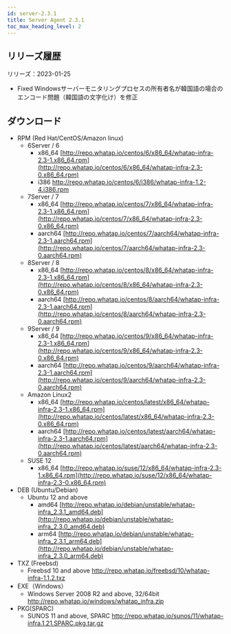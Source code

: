 ```yaml
---
id: server-2.3.1
title: Server Agent 2.3.1
toc_max_heading_level: 2
---
```



## リリーズ履歴

リリーズ：2023-01-25

-   <Status>Fixed</Status> Windowsサーバーモニタリングプロセスの所有者名が韓国語の場合のエンコード問題（韓国語の文字化け）を修正

## ダウンロード

-   RPM (Red Hat/CentOS/Amazon linux)
    -   6Server / 6
        -   x86_64 [http://repo.whatap.io/centos/6/x86_64/whatap-infra-2.3-1.x86_64.rpm](http://repo.whatap.io/centos/6/x86_64/whatap-infra-2.3-0.x86_64.rpm)
        -   i386 <http://repo.whatap.io/centos/6/i386/whatap-infra-1.2-4.i386.rpm>
    -   7Server / 7
        -   x86_64 [http://repo.whatap.io/centos/7/x86_64/whatap-infra-2.3-1.x86_64.rpm](http://repo.whatap.io/centos/7/x86_64/whatap-infra-2.3-0.x86_64.rpm)
        -   aarch64 [http://repo.whatap.io/centos/7/aarch64/whatap-infra-2.3-1.aarch64.rpm](http://repo.whatap.io/centos/7/aarch64/whatap-infra-2.3-0.aarch64.rpm)
    -   8Server / 8
        -   x86_64 [http://repo.whatap.io/centos/8/x86_64/whatap-infra-2.3-1.x86_64.rpm](http://repo.whatap.io/centos/8/x86_64/whatap-infra-2.3-0.x86_64.rpm)
        -   aarch64 [http://repo.whatap.io/centos/8/aarch64/whatap-infra-2.3-1.aarch64.rpm](http://repo.whatap.io/centos/8/aarch64/whatap-infra-2.3-0.aarch64.rpm)
    -   9Server / 9
        -   x86_64 [http://repo.whatap.io/centos/9/x86_64/whatap-infra-2.3-1.x86_64.rpm](http://repo.whatap.io/centos/9/x86_64/whatap-infra-2.3-0.x86_64.rpm)
        -   aarch64 [http://repo.whatap.io/centos/9/aarch64/whatap-infra-2.3-1.aarch64.rpm](http://repo.whatap.io/centos/9/aarch64/whatap-infra-2.3-0.aarch64.rpm)
    -   Amazon Linux2
        -   x86_64 [http://repo.whatap.io/centos/latest/x86_64/whatap-infra-2.3-1.x86_64.rpm](http://repo.whatap.io/centos/latest/x86_64/whatap-infra-2.3-0.x86_64.rpm)
        -   aarch64 [http://repo.whatap.io/centos/latest/aarch64/whatap-infra-2.3-1.aarch64.rpm](http://repo.whatap.io/centos/latest/aarch64/whatap-infra-2.3-0.aarch64.rpm)
    -   SUSE 12
        -   x86_64 [http://repo.whatap.io/suse/12/x86_64/whatap-infra-2.3-1.x86_64.rpm](http://repo.whatap.io/suse/12/x86_64/whatap-infra-2.3-0.x86_64.rpm)
-   DEB (Ubuntu/Debian)
    -   Ubuntu 12 and above
        -   amd64 [http://repo.whatap.io/debian/unstable/whatap-infra_2.3.1_amd64.deb](http://repo.whatap.io/debian/unstable/whatap-infra_2.3.0_amd64.deb)
        -   arm64 [http://repo.whatap.io/debian/unstable/whatap-infra_2.3.1_arm64.deb](http://repo.whatap.io/debian/unstable/whatap-infra_2.3.0_arm64.deb)
-   TXZ (Freebsd)
    -   Freebsd 10 and above <http://repo.whatap.io/freebsd/10/whatap-infra-1.1.2.txz>
-   EXE（Windows）
    -   Windows Server 2008 R2 and above, 32/64bit <http://repo.whatap.io/windows/whatap_infra.zip>
-   PKG(SPARC)
    -   SUNOS 11 and above, SPARC <http://repo.whatap.io/sunos/11/whatap-infra.1.21.SPARC.pkg.tar.gz>
